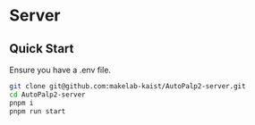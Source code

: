 # Server

## Quick Start

Ensure you have a .env file.

```bash copy
git clone git@github.com:makelab-kaist/AutoPalp2-server.git
cd AutoPalp2-server
pnpm i
pnpm run start
```
